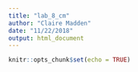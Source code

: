 ```yaml
---
title: "lab_8_cm"
author: "Claire Madden"
date: "11/22/2018"
output: html_document
---
```


```r
knitr::opts_chunk$set(echo = TRUE)
```

